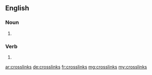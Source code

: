 ==English==

===Noun===
{{head|en|plural}}

# {{plural of|crosslink|lang=en}}

===Verb===
{{head|en|verb form}}

# {{en-third-person singular of|crosslink}}

[[ar:crosslinks]]
[[de:crosslinks]]
[[fr:crosslinks]]
[[mg:crosslinks]]
[[my:crosslinks]]